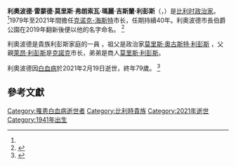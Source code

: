 {{Infobox person
| name = 利奧波德·利彭斯
| image = Leopold Lippens 675.jpg
| caption = 利彭斯 （2006年拍攝）
| birth_name = 利奧波德·雷蒙德·莫里斯·弗朗索瓦·瑪麗·吉斯蘭·利彭斯
| birth_date = {{Birth date|1941|10|20|df=y}}
| birth_place = {{flagicon|Nazi Germany}} [[比利時和法國北部軍事行政區|德佔比利時]][[克诺克-海斯特|克諾克]]
| death_date = {{death date and age|2021|2|19|1941|10|20|df=y}}
| death_place = {{BEL}}[[布魯日|布魯日]]
| monuments = 
| residence = 
| nationality = 比利時
| job = 政治家
| known_for = 
| relatives = 
| awards = 
}}

'''利奧波德·雷蒙德·莫里斯·弗朗索瓦·瑪麗·吉斯蘭·利彭斯'''（{{Lang-fr| Leopold Raymond Maurice François Marie Ghislain Lippens}}，{{bd|1941年|10月20日|2021年|2月19日}}）是[[比利时|比利时]][[政治家|政治家]]。 <ref name="auto" />1979年至2021年間擔任[[克诺克-海斯特|克诺克-海斯特]]市长，任期持續40年。利奧波德市長伯爵公園在2019年翻新後便以他的名字命名。 <ref>{{Cite web|title=Vandaag groot feest in Knokke voor 40 jaar burgemeesterschap Leopold Lippens|url=https://www.hetnieuwsvanwestvlaanderen.be/vandaag-groot-feest-in-knokke-voor-40-jaar-burgemeesterschap-leopold-lippens/|date=October 26, 2019|work=Het nieuws van West-Vlaanderen|access-date=2021-02-23|archive-date=2021-03-28|archive-url=https://web.archive.org/web/20210328151010/https://www.hetnieuwsvanwestvlaanderen.be/vandaag-groot-feest-in-knokke-voor-40-jaar-burgemeesterschap-leopold-lippens/}}</ref>

利奧波德是貴族利彭斯家庭的一員 ，祖父是政治家[[莫里斯·奧古斯特·利彭斯|莫里斯·奧古斯特·利彭斯]] ，父親[[萊昂·利彭斯|萊昂·利彭斯]]是[[克诺克-海斯特|克諾克]]市长，弟弟是商人[[莫里斯·利彭斯（商人）|莫里斯·利彭斯]]。

利奧波德因[[白血病|白血病]]於2021年2月19日逝世，終年79歲。 <ref name="auto">{{Cite web|title=Burgemeester Leopold Lippens (79) van Knokke-Heist is overleden|url=https://www.vrt.be/vrtnws/nl/2021/02/19/leopold-lippens/|author=NWS|date=February 19, 2021|first=VRT|work=vrtnws.be|access-date=2021-02-23|archive-date=2021-02-19|archive-url=https://web.archive.org/web/20210219122450/https://www.vrt.be/vrtnws/nl/2021/02/19/leopold-lippens/}}</ref>

== 參考文獻 ==
{{Reflist}}

{{DEFAULTSORT: Lippens, Leopold}}
[[Category:罹患白血病逝世者|Category:罹患白血病逝世者]]
[[Category:比利時貴族|Category:比利時貴族]]
[[Category:2021年逝世|Category:2021年逝世]]
[[Category:1941年出生|Category:1941年出生]]